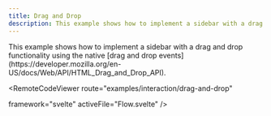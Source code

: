 ```yaml
---
title: Drag and Drop
description: This example shows how to implement a sidebar with a drag and drop functionality.
---
```





<ExampleLayout>
This example shows how to implement a sidebar with a drag and drop functionality using the native [drag and drop events](https://developer.mozilla.org/en-US/docs/Web/API/HTML_Drag_and_Drop_API).

<RemoteCodeViewer
  route="examples/interaction/drag-and-drop"
  
  framework="svelte"
  activeFile="Flow.svelte"
/>
</ExampleLayout>
